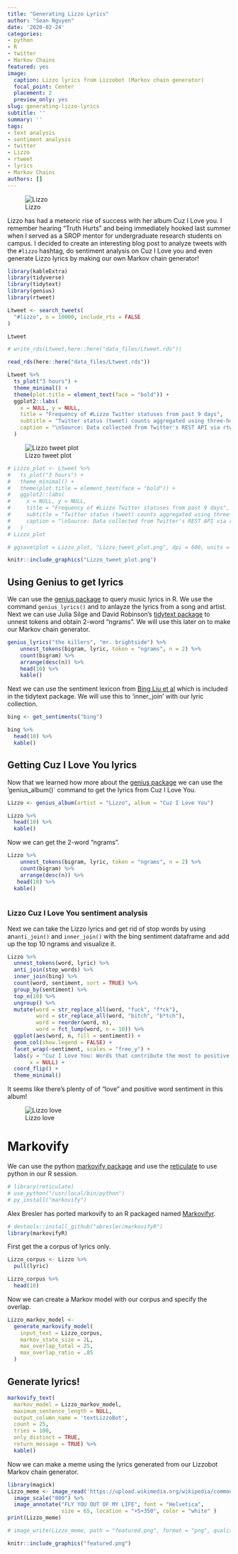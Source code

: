 ```yaml
---
title: "Generating Lizzo Lyrics"
author: "Sean Nguyen"
date: '2020-02-24'
categories:
- python
- R
- twitter
- Markov Chains
featured: yes
image:
  caption: Lizzo lyrics from Lizzobot (Markov chain generator)
  focal_point: Center
  placement: 2
  preview_only: yes
slug: generating-lizzo-lyrics
subtitle: ''
summary: ''
tags:
- text analysis
- sentiment analysis
- twitter
- Lizzo
- rtweet
- lyrics
- Markov Chains
authors: []
---
```


![Lizzo](https://media.giphy.com/media/lOsqt7K4G9T3RNBT7D/giphy.gif)

Lizzo has had a meteoric rise of success with her album Cuz I Love you.  I remember hearing "Truth Hurts" and being immediately hooked last summer when I served as a SROP mentor for undergraduate research students on campus.  I decided to create an interesting blog post to analyze tweets with the `#lizzo` hashtag, do sentiment analysis on Cuz I Love you and even generate Lizzo lyrics by making our own Markov chain generator! 

```r
library(kableExtra)
library(tidyverse) 
library(tidytext)
library(genius)
library(rtweet)
```


```r
Ltweet <- search_tweets(
  "#lizzo", n = 10000, include_rts = FALSE
)

Ltweet
```


```r
# write_rds(Ltweet,here::here("data_files/Ltweet.rds"))
```

```r
read_rds(here::here("data_files/Ltweet.rds")) 
```




```r
Ltweet %>%
  ts_plot("3 hours") +
  theme_minimal() +
  theme(plot.title = element_text(face = "bold")) +
  ggplot2::labs(
    x = NULL, y = NULL,
    title = "Frequency of #Lizzo Twitter statuses from past 9 days",
    subtitle = "Twitter status (tweet) counts aggregated using three-hour intervals",
    caption = "\nSource: Data collected from Twitter's REST API via rtweet"
  )
```

![Lizzo tweet plot](Lizzo_tweet_plot.png) 

```r
# Lizzo_plot <- Ltweet %>%
#   ts_plot("3 hours") +
#   theme_minimal() +
#   theme(plot.title = element_text(face = "bold")) +
#   ggplot2::labs(
#     x = NULL, y = NULL,
#     title = "Frequency of #Lizzo Twitter statuses from past 9 days",
#     subtitle = "Twitter status (tweet) counts aggregated using three-hour intervals",
#     caption = "\nSource: Data collected from Twitter's REST API via rtweet"
#   )
# Lizzo_plot
```

```r
# ggsave(plot = Lizzo_plot, "Lizzo_tweet_plot.png", dpi = 600, units = "in", width = 6, height = 4)
```

```r
knitr::include_graphics("Lizzo_tweet_plot.png")
```

## Using Genius to get lyrics  

We can use the [genius package](https://github.com/JosiahParry/genius) to query music lyrics in R.  We use the command `genius_lyrics()` and to anlayze the lyrics from a song and artist.  Next we can use Julia Silge and David Robinson's  [tidytext package](https://github.com/juliasilge/tidytext)  to unnest tokens and obtain 2-word "ngrams".  We will use this later on to make our Markov chain generator.
```r
genius_lyrics("the killers", "mr. brightside") %>% 
    unnest_tokens(bigram, lyric, token = "ngrams", n = 2) %>%
    count(bigram) %>% 
    arrange(desc(n)) %>% 
    head(10) %>% 
    kable() 
```

Next we can use the sentiment lexicon from [Bing Liu et al](https://juliasilge.github.io/tidytext/reference/sentiments.html) which is included in the tidytext package.  We will use this to 'inner_join' with our lyric collection.

```r
bing <- get_sentiments("bing")

bing %>% 
  head(10) %>% 
  kable()
```
## Getting Cuz I Love You lyrics  

Now that we learned how more about the [genius package](https://github.com/JosiahParry/genius) we can use the 'genius_album()` command to get the lyrics from Cuz I Love You.
```r
Lizzo <- genius_album(artist = "Lizzo", album = "Cuz I Love You")

Lizzo %>% 
  head(10) %>% 
  kable()
```

Now we can get the 2-word "ngrams".
```r
Lizzo %>% 
    unnest_tokens(bigram, lyric, token = "ngrams", n = 2) %>%
    count(bigram) %>% 
    arrange(desc(n)) %>% 
   head(10) %>% 
  kable()
  

```
### Lizzo Cuz I Love You sentiment analysis

Next we can take the Lizzo lyrics and get rid of stop words by using an`anti_join()` and `inner_join()` with the bing sentiment dataframe and add up the top 10 ngrams and visualize it. 
```r
Lizzo %>% 
  unnest_tokens(word, lyric) %>%
  anti_join(stop_words) %>%
  inner_join(bing) %>%
  count(word, sentiment, sort = TRUE) %>%
  group_by(sentiment) %>%
  top_n(10) %>%
  ungroup() %>%
  mutate(word = str_replace_all(word, "fuck", "f*ck"), 
         word = str_replace_all(word, "bitch", "b*tch"),
         word = reorder(word, n),
         word = fct_lump(word, n = 10)) %>%
  ggplot(aes(word, n, fill = sentiment)) +
  geom_col(show.legend = FALSE) +
  facet_wrap(~sentiment, scales = "free_y") +
  labs(y = "Cuz I Love You: Words that contribute the most to positive and negative sentiment",
       x = NULL) +
  coord_flip() +
  theme_minimal()

```
It seems like there's plenty of of "love" and positive word sentiment in this album!

![Lizzo love](https://media.giphy.com/media/IzinVgJa1SITQ44YNS/giphy.gif)  


# Markovify
We can use the python [markovify package](https://github.com/jsvine/markovify) and use the [reticulate](https://rstudio.github.io/reticulate/) to use python in our R session.
```r
# library(reticulate)
# use_python("/usr/local/bin/python")
# py_install("markovify")
```

Alex Bresler has ported markovify to an R packaged named [Markovifyr](https://github.com/abresler/markovifyR).

```r
# devtools::install_github("abresler/markovifyR")
library(markovifyR)

```


First get the a corpus of lyrics only.
```r
Lizzo_corpus <- Lizzo %>% 
  pull(lyric)

Lizzo_corpus %>% 
  head(10) 
```

Now we can create a Markov model with our corpus and specify the overlap.
```r
Lizzo_markov_model <-
  generate_markovify_model(
    input_text = Lizzo_corpus,
    markov_state_size = 2L,
    max_overlap_total = 25,
    max_overlap_ratio = .85
  )
```


## Generate lyrics!

```r

markovify_text(
  markov_model = Lizzo_markov_model,
  maximum_sentence_length = NULL,
  output_column_name = 'textLizzoBot',
  count = 25,
  tries = 100,
  only_distinct = TRUE,
  return_message = TRUE) %>% 
  kable()
```

Now we can make a meme using the lyrics generated from our Lizzobot Markov chain generator.
```r
library(magick)
Lizzo_meme <- image_read('https://upload.wikimedia.org/wikipedia/commons/0/0f/Lizzo_-_Palace_Theatre_-_St._Paul_%2827266085317%29.jpg') %>% 
  image_scale("800") %>% 
  image_annotate("FLY YOU OUT OF MY LIFE", font = "Helvetica",
                 size = 65, location = "+5+350", color = "white" )
print(Lizzo_meme)
```

```r
# image_write(Lizzo_meme, path = "featured.png", format = "png", quality = 800)

```

```r
knitr::include_graphics("featured.png")
```

